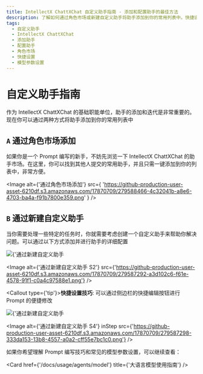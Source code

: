 ```yaml
---
title: IntellectX ChattXChat 自定义助手指南 - 添加和配置助手的最佳方法
description: 了解如何通过角色市场或新建自定义助手将助手添加到你的常用列表中。快捷设置技巧和常见的模型参数设置也包括在内。
tags:
  - 自定义助手
  - IntellectX ChattXChat
  - 添加助手
  - 配置助手
  - 角色市场
  - 快捷设置
  - 模型参数设置
---
```


# 自定义助手指南

作为 IntellectX ChattXChat 的基础职能单位，助手的添加和迭代是非常重要的。现在你可以通过两种方式将助手添加到你的常用列表中

## `A` 通过角色市场添加

如果你是一个 Prompt 编写的新手，不妨先浏览一下 IntellectX ChattXChat 的助手市场。在这里，你可以找到其他人提交的常用助手，并且只需一键添加到你的列表中，非常方便。

<Image
  alt={'通过角色市场添加'}
  src={
    'https://github-production-user-asset-6210df.s3.amazonaws.com/17870709/279588466-4c32041b-a8e6-4703-ba4a-f91b7800e359.png'
  }
/>

## `B` 通过新建自定义助手

当你需要处理一些特定的任务时，你就需要考虑创建一个自定义助手来帮助你解决问题。可以通过以下方式添加并进行助手的详细配置

<Cards rows={2}>
  <Image alt={'通过新建自定义助手 S1'} src={'https://github-production-user-asset-6210df.s3.amazonaws.com/17870709/279587283-a3ea8dfd-70fb-47ee-ab00-e3911ac6a939.png'} />

  <Image alt={'通过新建自定义助手 S2'} src={'https://github-production-user-asset-6210df.s3.amazonaws.com/17870709/279587292-a3d102c6-f61e-4578-91f1-c0a4c97588e1.png'} />
</Cards>

<Callout type={'tip'}>**快捷设置技巧**: 可以通过侧边栏的快捷编辑按钮进行 Prompt 的便捷修改</Callout>

<Cards rows={2}>
  <Image alt={'通过新建自定义助手 S3'} src={'https://github-production-user-asset-6210df.s3.amazonaws.com/17870709/279587294-388d1877-193e-4a50-9fe8-8fbcc3ccefa0.png'} />

  <Image alt={'通过新建自定义助手 S4'} inStep src={'https://github-production-user-asset-6210df.s3.amazonaws.com/17870709/279587298-333da153-13b8-4557-a0a2-cff55e7bc1c0.png'} />
</Cards>

如果你希望理解 Prompt 编写技巧和常见的模型参数设置，可以继续查看：

<Cards>
  <Card href={'/docs/usage/agents/prompt'} title={'Prompt 使用指南'} />

  <Card href={'/docs/usage/agents/model'} title={'大语言模型使用指南'} />
</Cards>
